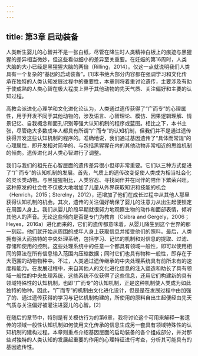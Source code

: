 ```yaml
---
---
---
```

title: 第3章 启动装备
---




人类新生婴儿的心智并不是一张白纸，尽管在降生时人类精神白板上的痕迹与黑猩猩的差异相当微妙，但这些看似细小的差异至关重要。在妊娠的第16周时，人类大脑的大小已经是黑猩猩大脑的两倍（Rilling，2014）。仅这一点就说明我们人类具有一个复杂的“基因的启动装备”。[1]本书绝大部分内容都在强调学习和文化传承在独特的人类认知发展过程中的重要性，本章则将着重讨论遗传，主要涉及有助于使成熟的人类心智在极大程度上异于其他动物的先天气质、关注偏好和主要的认知过程。

高教会派进化心理学和文化进化论认为，人类通过遗传获得了“广而专”的心理属性，用于开发不同于其他动物的，涉及语言、心智理论、模仿、因果逻辑理解、情景记忆、自我概念和面孔识别等强大认知机制的程序或蓝图。相比之下，本书主张，尽管绝大多数成年人都具有所谓“广而专”的认知机制，但我们并不是通过遗传获得开发这些认知机制的程序的。准确地说，我们通过基因遗传了“具体而常规”的心理属性，即开发相对简单的、与包括黑猩猩在内的其他动物非常相近的思维机制的倾向。遗传进化对人类心智进行了调整。

我们与我们的祖先在心智层面的遗传差异很小但却非常重要。它们以三种方式促进了“广而专”的认知机制的发展。首先，气质上的遗传改变促使人类成为相当社会化的灵长类动物。与黑猩猩相比，人类容忍、寻找同伴并在同伴的陪伴下繁荣兴旺。这种原发的社会性不仅极大地增加了儿童从外界获取知识和技能的机会（Henrich，2015；Sterelny，2012），还增加了他们在成长过程中从其他人那里获得认知机制的机会。其次，遗传的关注偏好确保了婴儿的注意力从出生起便锁定在周围人身上。我们从婴儿阶段早期就很努力地观察生物的动作和面部表情，倾听其他人的声音。无论这些倾向是否是专门为教育（Csibra and Gergely，2006；Heyes，2016a）进化而来的，它们的遗传都意味着，从婴儿降生到这个世界的那一刻起，他们就开始从周围的成年人身上获取信息并接受他们的照料。最后，人类拥有强大而独特的中央处理系统，包括学习、记忆的机制和对信息的提取、过滤、存储和使用的控制。这些处理系统中的任意一个都具有领域一般性，即可以使用相同的算法在所有信息输入范围内压缩数据；同时它们也具有物种一般性，即存在于大范围的动物物种中。不过，人类通过遗传继承的中央处理系统具有前所未有的速度和能力。在发展过程中，来自其他人的文化进化信息的注入塑造和助长了具有领域一般性的中央处理系统，这些系统不仅获得了这些信息，还用它们构建新的具有领域特殊性的认知机制，也即“广而专”的认知机制，正是这种机制使人类成为如此独特的物种。因此，“广而专”的机制由文化进化设计，但是是在发展过程中由加强了的、通过遗传获得的学习与记忆机制构建的，所使用的原料自出生起便经由先天气质与关注偏好被灌注进婴儿的心智。[2]

在随后的章节中，特别是有关模仿行为的第6章，我将讨论这个可用来解释一套遗传的领域一般性认知机制如何使用文化传承的信息生成另一套具有领域特殊性的认知机制的建构过程。本章则重点介绍基因层面的启动装备的各个组成部分，并对那些对独特的人类认知的发展起重要的作用的心理特征进行考查，分析其可能具有的基因遗传性。